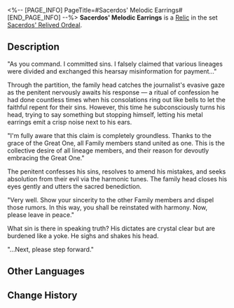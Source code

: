 <%-- [PAGE_INFO]
PageTitle=#Sacerdos' Melodic Earrings#
[END_PAGE_INFO] --%>
{{Relic Infobox
|id        = 61211
|image     = Item Sacerdos' Melodic Earrings.png{{subst:void|<!--$UPLOAD:<<SpriteOutput/RelicFigures/IconRelic_121_1.png>-<Item Sacerdos' Melodic Earrings.png>-<Relic Icons>>-->}}
|set       = Sacerdos' Relived Ordeal
|piece     = Head
|mentions  = 
}}
{{Description|He often sits in the confessional booth listening to the stories. The earrings serve as a constant reminder that even the faintest whispers have their weight.}}
'''Sacerdos' Melodic Earrings''' is a [[Relic]] in the set [[Sacerdos' Relived Ordeal]].

==Description==
"As you command. I committed sins. I falsely claimed that various lineages were divided and exchanged this hearsay misinformation for payment..."

Through the partition, the family head catches the journalist's evasive gaze as the penitent nervously awaits his response &mdash; a ritual of confession he had done countless times when his consolations ring out like bells to let the faithful repent for their sins. However, this time he subconsciously turns his head, trying to say something but stopping himself, letting his metal earrings emit a crisp noise next to his ears.

"I'm fully aware that this claim is completely groundless. Thanks to the grace of the Great One, all Family members stand united as one. This is the collective desire of all lineage members, and their reason for devoutly embracing the Great One."

The penitent confesses his sins, resolves to amend his mistakes, and seeks absolution from their evil via the harmonic tunes. The family head closes his eyes gently and utters the sacred benediction.

"Very well. Show your sincerity to the other Family members and dispel those rumors. In this way, you shall be reinstated with harmony. Now, please leave in peace."

What sin is there in speaking truth? His dictates are crystal clear but are burdened like a yoke. He sighs and shakes his head.

"...Next, please step forward."

==Other Languages==
{{Other Languages
|en   = Sacerdos' Melodic Earrings
|zhs  = 司铎的律音耳坠
|zht  = 司鐸的律音耳墜
|ja   = {{Rubi|司祭|しさい}}の{{Rubi|音律奏|おんりつかな}}でる{{Rubi|耳飾|みみかざ}}り
|ko   = 사제의 음률 귀걸이
|es   = Pendientes melódicos del sacerdote
|fr   = Boucles d'oreilles mélodiques de Sacerdos
|ru   = Мелодичные серьги священника
|th   = Sacerdos' Melodic Earrings
|vi   = Bông Tai Giai Điệu Của Linh Mục
|de   = Melodische Ohrringe des Priesters
|id   = Sacerdos' Melodic Earrings
|pt   = Brincos Melódicos de Sacerdos
}}

==Change History==
{{Change History|2.6}}